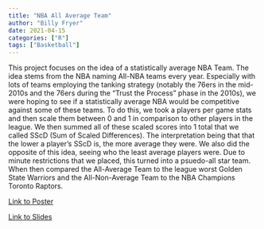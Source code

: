 ```yaml
---
title: "NBA All Average Team"
author: "Billy Fryer"
date: 2021-04-15
categories: ["R"]
tags: ["Basketball"]
---
```

This project focuses on the idea of a statistically average NBA Team. The idea stems from the NBA naming All-NBA teams every year. Especially with lots of teams employing the tanking strategy (notably the 76ers in the mid-2010s and the 76ers during the "Trust the Process" phase in the 2010s), we were hoping to see if a statistically average NBA would be competitive against some of these teams. To do this, we took a players per game stats and then scale them between 0 and 1 in comparison to other players in the league. We then summed all of these scaled scores into 1 total that we called SScD (Sum of Scaled Differences). The interpretation being that that the lower a player's SScD is, the more average they were. We also did the opposite of this idea, seeing who the least average players were. Due to minute restrictions that we placed, this turned into a psuedo-all star team. When then compared the All-Average Team to the league worst Golden State Warriors and the All-Non-Average Team to the NBA Champions Toronto Raptors.


[Link to Poster](https://github.com/billyfryer/NBA-All-Average-Team/blob/main/All%20Average%20NBA%20Poster.pdf)

[Link to Slides](https://github.com/billyfryer/NBA-All-Average-Team/blob/main/All%20Average%20NBA%20Slides.pptx)
